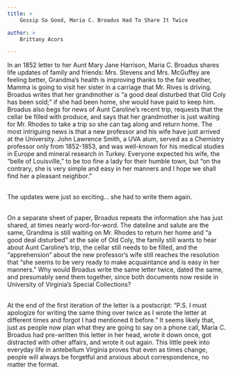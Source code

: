 ```yaml
---
title: >
	Gossip So Good, Maria C. Broadus Had To Share It Twice

author: >
	Brittany Acors

---
```

<p>In an 1852 letter to her Aunt Mary Jane Harrison, Maria C. Broadus shares life updates of family and friends: Mrs. Stevens and Mrs. McGuffey are feeling better, Grandma&rsquo;s health is improving thanks to the fair weather, Mamma is going to visit her sister in a carriage that Mr. Rives is driving. Broadus writes that her grandmother is &ldquo;a good deal disturbed that Old Coly has been sold;&rdquo; if she had been home, she would have paid to keep him. Broadus also begs for news of Aunt Caroline&rsquo;s recent trip, requests that the cellar be filled with produce, and says that her grandmother is just waiting for Mr. Rhodes to take a trip so she can tag along and return home. The most intriguing news is that a new professor and his wife have just arrived at the University. John Lawrence Smith, a UVA alum, served as a Chemistry professor only from 1852-1853, and was well-known for his medical studies in Europe and mineral research in Turkey. Everyone expected his wife, the &ldquo;belle of Louisville,&rdquo; to be too fine a lady for their humble town, but &ldquo;on the contrary, she is very simple and easy in her manners and I hope we shall find her a pleasant neighbor.&rdquo;</p>
<p><br />
	The updates were just so exciting&hellip; she had to write them again.</p>
<p><br />
	On a separate sheet of paper, Broadus repeats the information she has just shared, at times nearly word-for-word. The dateline and salute are the same, Grandma is still waiting on Mr. Rhodes to return her home and &ldquo;a good deal disturbed&rdquo; at the sale of Old Coly, the family still wants to hear about Aunt Caroline&rsquo;s trip, the cellar still needs to be filled, and the &ldquo;apprehension&rdquo; about the new professor&rsquo;s wife still reaches the resolution that &ldquo;she seems to be very ready to make acquaintance and is easy in her manners.&rdquo; Why would Broadus write the same letter twice, dated the same, and presumably send them together, since both documents now reside in University of Virginia&rsquo;s Special Collections?</p>
<p><br />
	At the end of the first iteration of the letter is a postscript: &ldquo;P.S. I must apologize for writing the same thing over twice as I wrote the letter at different times and forgot I had mentioned it before.&rdquo; It seems likely that, just as people now plan what they are going to say on a phone call, Maria C. Broadus had pre-written this letter in her head, wrote it down once, got distracted with other affairs, and wrote it out again. This little peek into everyday life in antebellum Virginia proves that even as times change, people will always be forgetful and anxious about correspondence, no matter the format.</p>
